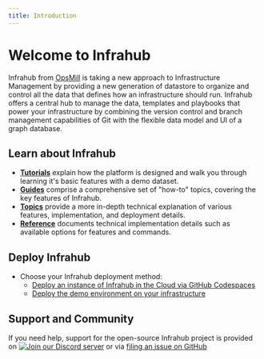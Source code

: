 ```yaml
---
title: Introduction
---
```


# Welcome to Infrahub

Infrahub from [OpsMill](https://opsmill.com) is taking a new approach to Infrastructure Management by providing a new generation of datastore to organize and control all the data that defines how an infrastructure should run. Infrahub offers a central hub to manage the data, templates and playbooks that power your infrastructure by combining the version control and branch management capabilities of Git with the flexible data model and UI of a graph database.

## Learn about Infrahub

- **[Tutorials](tutorials/)** explain how the platform is designed and walk you through learning it's basic features with a demo dataset.
- **[Guides](guides/)** comprise a comprehensive set of "how-to" topics, covering the key features of Infrahub.
- **[Topics](topics/)** provide a more in-depth technical explanation of various features, implementation, and deployment details.
- **[Reference](reference/)** documents technical implementation details such as available options for features and commands.

## Deploy Infrahub

- Choose your Infrahub deployment method:
  - [Deploy an instance of Infrahub in the Cloud via GitHub Codespaces](https://github.com/opsmill/infrahub?tab=readme-ov-file#quick-start)
  - [Deploy the demo environment on your infrastructure](/guides/installation)

## Support and Community

If you need help, support for the open-source Infrahub project is provided on [![Join our Discord server](https://img.shields.io/badge/Discord-7289DA?logo=discord&logoColor=white)](https://discord.gg/jXMRp9hXSX) or via [filing an issue on GitHub](https://github.com/opsmill/infrahub/issues)
